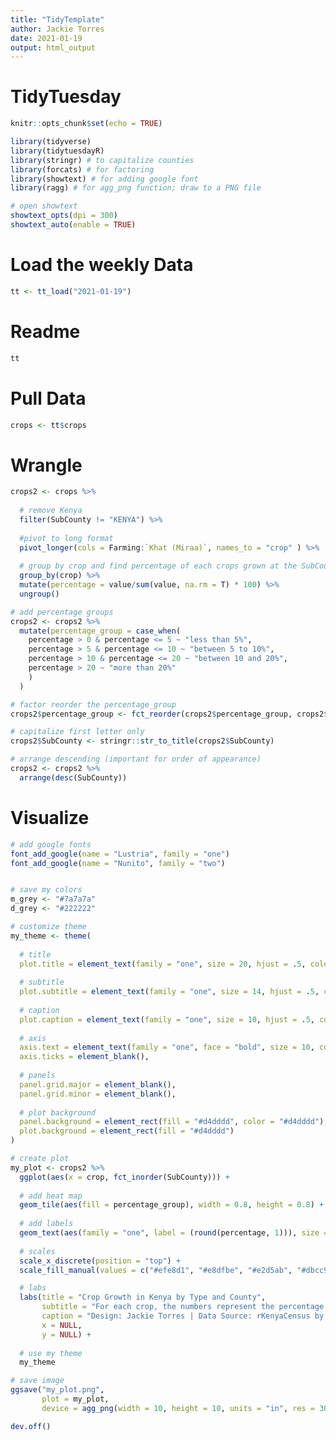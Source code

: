 ```yaml
---
title: "TidyTemplate"
author: Jackie Torres
date: 2021-01-19
output: html_output
---
```


# TidyTuesday


```r

knitr::opts_chunk$set(echo = TRUE)

library(tidyverse)
library(tidytuesdayR)
library(stringr) # to capitalize counties
library(forcats) # for factoring
library(showtext) # for adding google font
library(ragg) # for agg_png function; draw to a PNG file

# open showtext
showtext_opts(dpi = 300)
showtext_auto(enable = TRUE)
```

# Load the weekly Data

```r

tt <- tt_load("2021-01-19")

```


# Readme

```r

tt

```


# Pull Data

```r

crops <- tt$crops

```

# Wrangle

```r

crops2 <- crops %>%
  
  # remove Kenya
  filter(SubCounty != "KENYA") %>%
  
  #pivot to long format
  pivot_longer(cols = Farming:`Khat (Miraa)`, names_to = "crop" ) %>%
  
  # group by crop and find percentage of each crops grown at the SubCounty
  group_by(crop) %>%
  mutate(percentage = value/sum(value, na.rm = T) * 100) %>%
  ungroup()

# add percentage groups
crops2 <- crops2 %>%
  mutate(percentage_group = case_when(
    percentage > 0 & percentage <= 5 ~ "less than 5%",
    percentage > 5 & percentage <= 10 ~ "between 5 to 10%",
    percentage > 10 & percentage <= 20 ~ "between 10 and 20%",
    percentage > 20 ~ "more than 20%"
    )
  )

# factor reorder the percentage_group
crops2$percentage_group <- fct_reorder(crops2$percentage_group, crops2$percentage, min)

# capitalize first letter only
crops2$SubCounty <- stringr::str_to_title(crops2$SubCounty)

# arrange descending (important for order of appearance)
crops2 <- crops2 %>%
  arrange(desc(SubCounty))
```


# Visualize

```r

# add google fonts
font_add_google(name = "Lustria", family = "one")
font_add_google(name = "Nunito", family = "two")


# save my colors
m_grey <- "#7a7a7a"
d_grey <- "#222222"

# customize theme
my_theme <- theme(
  
  # title
  plot.title = element_text(family = "one", size = 20, hjust = .5, color = d_grey, margin = margin(10, 0, 15, 0)),
  
  # subtitle
  plot.subtitle = element_text(family = "one", size = 14, hjust = .5, color = d_grey, margin = margin(0, 0, 15, 0)),
  
  # caption
  plot.caption = element_text(family = "one", size = 10, hjust = .5, color = m_grey, margin = margin(15, 0, 10, 0)),
  
  # axis
  axis.text = element_text(family = "one", face = "bold", size = 10, color = d_grey),
  axis.ticks = element_blank(),
  
  # panels
  panel.grid.major = element_blank(),
  panel.grid.minor = element_blank(),
  
  # plot background
  panel.background = element_rect(fill = "#d4dddd", color = "#d4dddd"),
  plot.background = element_rect(fill = "#d4dddd")
)

# create plot
my_plot <- crops2 %>%
  ggplot(aes(x = crop, fct_inorder(SubCounty))) +
  
  # add heat map
  geom_tile(aes(fill = percentage_group), width = 0.8, height = 0.8) +
  
  # add labels
  geom_text(aes(family = "one", label = (round(percentage, 1))), size = 3) +
  
  # scales
  scale_x_discrete(position = "top") +
  scale_fill_manual(values = c("#efe8d1", "#e8dfbe", "#e2d5ab", "#dbcc98"), guide = FALSE) +

  # labs
  labs(title = "Crop Growth in Kenya by Type and County",
       subtitle = "For each crop, the numbers represent the percentage of households in the county \ngrowing the crop from data available in the 2019 Kenya Population and Housing Census. \nIf data are not available, blanks are used.",
       caption = "Design: Jackie Torres | Data Source: rKenyaCensus by Shelmith Kariuki | #TidyTuesday 2021W4",
       x = NULL,
       y = NULL) +
  
  # use my theme
  my_theme

# save image
ggsave("my_plot.png",
       plot = my_plot,
       device = agg_png(width = 10, height = 10, units = "in", res = 300))

dev.off()

```
